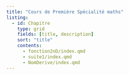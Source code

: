 ```yaml
---
title: "Cours de Première Spécialité maths"
listing:
  - id: Chapitre
    type: grid
    fields: [title, description]
    sort: "title"
    contents:
      - fonction2nD/index.qmd
      - suite1/index.qmd
      - NomDerive/index.qmd
---
```

